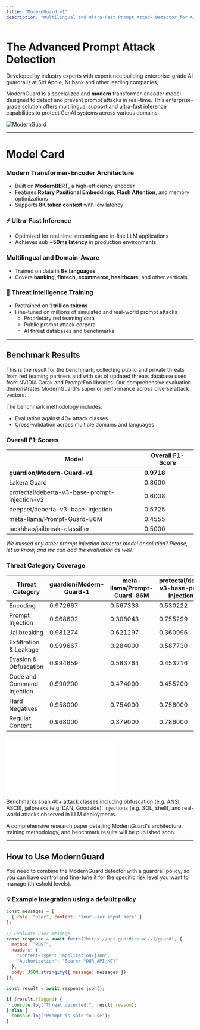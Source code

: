 ```yaml
---
title: "ModernGuard v1"
description: "Multilingual and Ultra-Fast Prompt Attack Detector for AI Agent Security"
---
```


# The Advanced Prompt Attack Detection

Developed by industry experts with experience building enterprise-grade AI guardrails at Siri Apple, Nubank and other leading companies,

ModernGuard is a specialized and **modern** transformer-encoder model designed to detect and prevent prompt attacks in real-time. This enterprise-grade solution offers multilingual support and ultra-fast inference capabilities to protect GenAI systems across various domains.

<img src="https://guardion.ai/images/posts/modern-guard/ModernGuard.png" alt="ModernGuard" style="max-height: 300px;" />

---

# Model Card

### Modern Transformer-Encoder Architecture
- Built on **ModernBERT**, a high-efficiency encoder
- Features **Rotary Positional Embeddings**, **Flash Attention**, and memory optimizations
- Supports **8K token context** with low latency

### ⚡ Ultra-Fast Inference
- Optimized for real-time streaming and in-line LLM applications
- Achieves sub **~50ms latency** in production environments

### Multilingual and Domain-Aware
- Trained on data in **8+ languages**
- Covers **banking, fintech, ecommerce, healthcare**, and other verticals

### 🔐 Threat Intelligence Training
- Pretrained on **1 trillion tokens**
- Fine-tuned on millions of simulated and real-world prompt attacks
  - Proprietary red teaming data
  - Public prompt attack corpora
  - AI threat databases and benchmarks
---

## Benchmark Results

This is the result for the benchmark, collecting public and private threats from red teaming partners and with set of updated threats database used from NVIDIA Garak and PromptFoo libraries. Our comprehensive evaluation demonstrates ModernGuard's superior performance across diverse attack vectors.

The benchmark methodology includes:
- Evaluation against 40+ attack classes
- Cross-validation across multiple domains and languages


### Overall F1-Scores
| Model                                     | Overall F1-Score |
|-------------------------------------------|--------------|
| **guardion/Modern-Guard-v1**              | **0.9718**   |
| Lakera Guard                              | 0.8600       |
| protectai/deberta-v3-base-prompt-injection-v2 | 0.6008   |
| deepset/deberta-v3-base-injection         | 0.5725       |
| meta-llama/Prompt-Guard-86M               | 0.4555       |
| jackhhao/jailbreak-classifier             | 0.5000       |

*We missed any other prompt injection detector model or solution? Please, let us know, and we can add the evaluation as well.*

### Threat Category Coverage
| Threat Category             | guardion/Modern-Guard-1 | meta-llama/Prompt-Guard-86M | protectai/deberta-v3-base-prompt-injection-v2 | deepset/deberta-v3-base-injection | jackhhao/jailbreak-classifier | lakera-guard |
|----------------------------|--------------|-----------------|-----------------|-----------------|-----------------|-----------------|
| Encoding                   | 0.972667     | 0.567333        | 0.530222        | 0.889556        | 0.000000        | 0.677778        |
| Prompt Injection           | 0.968602     | 0.308043        | 0.755299        | 0.899980        | 0.142857        | 0.878889        |
| Jailbreaking               | 0.981274     | 0.621297        | 0.360996        | 0.764824        | 0.000000        | 0.738333        |
| Exfiltration & Leakage     | 0.999667     | 0.284000        | 0.587730        | 0.981667        | 0.000000        | 0.850000        |
| Evasion & Obfuscation      | 0.994659     | 0.583764        | 0.453216        | 0.794332        | 0.000000        | 0.728889        |
| Code and Command Injection | 0.990200     | 0.474000        | 0.455200        | 0.796400        | 0.000000        | 0.808000        |
| Hard Negatives             | 0.958000     | 0.754000        | 0.756000        | 0.014000        | 1.000000        | 0.840000        |
| Regular Content            | 0.968000     | 0.379000        | 0.786000        | 0.222000        | 1.000000        | 0.940000        |

![Model Performance Against Prompt Attack Threats](/AI-Prompt-Defense-Benchmark.pdf)

Benchmarks span 40+ attack classes including obfuscation (e.g. ANSI, ASCII), jailbreaks (e.g. DAN, Goodside), injections (e.g. SQL, shell), and real-world attacks observed in LLM deployments.

A comprehensive research paper detailing ModernGuard's architecture, training methodology, and benchmark results will be published soon.


---

## How to Use ModernGuard

You need to combine the ModernGuard detector with a guardrail policy, so you can have control and fine-tune it for the specific risk level you want to manage (threshold levels).

### 💡 Example integration using a default policy

```js
const messages = [
  { role: "user", content: "Your user input here" }
];

// Evaluate user message
const response = await fetch("https://api.guardion.ai/v1/guard", {
  method: "POST",
  headers: {
    "Content-Type": "application/json",
    "Authorization": "Bearer YOUR_API_KEY"
  },
  body: JSON.stringify({ message: messages })
});

const result = await response.json();

if (result.flagged) {
  console.log("Threat detected:", result.reason);
} else {
  console.log("Prompt is safe to use");
}
```

